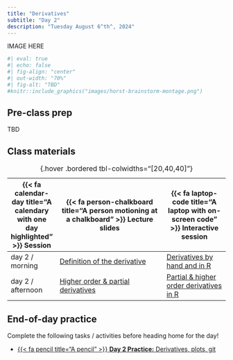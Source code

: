 ```yaml
---
title: "Derivatives"
subtitle: "Day 2"
description: "Tuesday August 6^th^, 2024"
---
```


::: {.center-text}
IMAGE HERE
:::

```r
#| eval: true 
#| echo: false
#| fig-align: "center"
#| out-width: "70%" 
#| fig-alt: "TBD"
#knitr::include_graphics("images/horst-brainstorm-montage.png")
```

## Pre-class prep

TBD

## Class materials

| {{< fa calendar-day title="A calendary with one day highlighted" >}} Session  | {{< fa person-chalkboard title="A person motioning at a chalkboard" >}} Lecture slides  |  {{< fa laptop-code title="A laptop with on-screen code" >}} Interactive session |
|-------------------|-----------------------------------------------------------------------------------------------------------------------------------------------------|----------------------------------------------------------------------------------|
| day 2 / morning   | [Definition of the derivative]() | [Derivatives by hand and in R]() |
| day 2 / afternoon | [	Higher order & partial derivatives]() | [Partial & higher order derivatives in R]() |
: {.hover .bordered tbl-colwidths="[20,40,40]"} 

## End-of-day practice

Complete the following tasks / activities before heading home for the day!

- [{{< fa pencil title="A pencil" >}} **Day 2 Practice:** Derivatives, plots, git](eod-practice/tbd.qmd)

